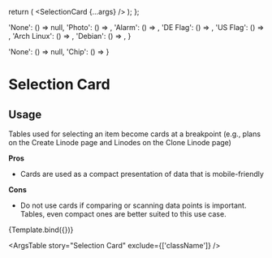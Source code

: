 
<Meta title="UI Elements/Selection Card" component={SelectionCard} />

   return (
     <SelectionCard {...args} />
   );
 };

  'None': () => null,
  'Photo': () => <InsertPhoto />,
  'Alarm': () => <Alarm />,
  'DE Flag': () => <DE width="32" height="24" viewBox="0 0 640 480" />,
  'US Flag': () => <US width="32" height="24" viewBox="0 0 720 480" />,
  'Arch Linux': () => <span className="fl-archlinux" />,
  'Debian': () => <span className="fl-debian" />,
}

  'None': () => null,
  'Chip': () => <Chip label="DEFAULT" component="span" />
}

# Selection Card

## Usage

Tables used for selecting an item become cards at a breakpoint (e.g., plans on the Create Linode page and Linodes on the Clone Linode page)

**Pros**
- Cards are used as a compact presentation of data that is mobile-friendly

**Cons**
- Do not use cards if comparing or scanning data points is important. Tables, even compact ones are better suited to this use case.

<Canvas>
  <Story
    name="Selection Card"
     args={{
      renderIcon: iconOptions.Photo,
      renderVariant: variantOptions.None,
      heading: 'Photos',
      subheadings: ['Use a photo', 'Select up to 3'],
      checked: false,
      disabled: false,
      tooltip: '',
      }}
    argTypes={{
      renderIcon: {
        description: 'Element to render on the left side.',
        control: {
          type: 'select'
        },
        options: iconOptions,
      },
      renderVariant: {
        description: 'Element to render on the right side.',
        control: {
          type: 'select'
        },
        options: variantOptions,
      },
      checked: {
        description: 'If `true`, the card should be displayed in a checked state.',
        table: {
          defaultValue: {
            summary: 'false',
          },
        },
      },
      disabled: {
        description: 'If `true`, the card should be displayed in a disabled state.',
        table: {
          defaultValue: {
            summary: 'false',
          },
        },
      },
      tooltip: {
        description: 'Text shown when hovering over the card.',
      }
    }}
  >
    {Template.bind({})}
  </Story>
</Canvas>

<ArgsTable
  story="Selection Card"
  exclude={['className']}
/>
